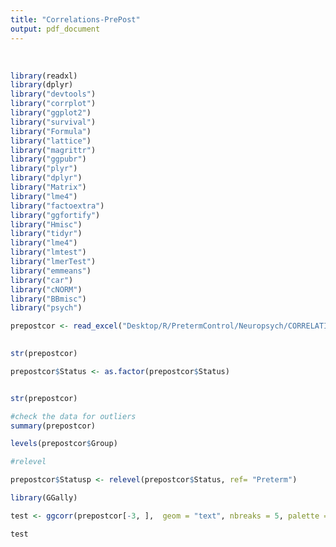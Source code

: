 ```yaml
---
title: "Correlations-PrePost"
output: pdf_document
---
```

\

```r

library(readxl)
library(dplyr)
library("devtools")
library("corrplot")
library("ggplot2")
library("survival")
library("Formula")
library("lattice")
library("magrittr")
library("ggpubr")
library("plyr")
library("dplyr")
library("Matrix")
library("lme4")
library("factoextra")
library("ggfortify")
library("Hmisc")
library("tidyr")
library("lme4")
library("lmtest")
library("lmerTest")
library("emmeans")
library("car")
library("cNORM")
library("BBmisc")
library("psych")

```

```r
prepostcor <- read_excel("Desktop/R/PretermControl/Neuropsych/CORRELATIONPC.xlsx")
   

str(prepostcor)

prepostcor$Status <- as.factor(prepostcor$Status)


str(prepostcor)

#check the data for outliers
summary(prepostcor)

levels(prepostcor$Group)

#relevel

prepostcor$Statusp <- relevel(prepostcor$Status, ref= "Preterm")

```

```r

library(GGally)

test <- ggcorr(prepostcor[-3, ],  geom = "text", nbreaks = 5, palette = "RdYlBu", hjust = 1, label = TRUE, label_alpha = 0.5)

test




```
